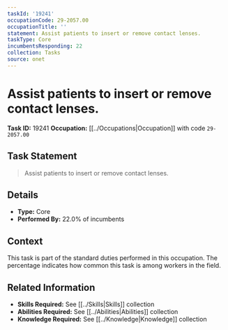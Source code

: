 ```yaml
---
taskId: '19241'
occupationCode: 29-2057.00
occupationTitle: ''
statement: Assist patients to insert or remove contact lenses.
taskType: Core
incumbentsResponding: 22
collection: Tasks
source: onet
---
```

# Assist patients to insert or remove contact lenses.

**Task ID:** 19241
**Occupation:** [[../Occupations|Occupation]] with code `29-2057.00`

## Task Statement

> Assist patients to insert or remove contact lenses.

## Details

- **Type:** Core
- **Performed By:** 22.0% of incumbents

## Context

This task is part of the standard duties performed in this occupation. The percentage indicates how common this task is among workers in the field.

## Related Information

- **Skills Required:** See [[../Skills|Skills]] collection
- **Abilities Required:** See [[../Abilities|Abilities]] collection
- **Knowledge Required:** See [[../Knowledge|Knowledge]] collection
